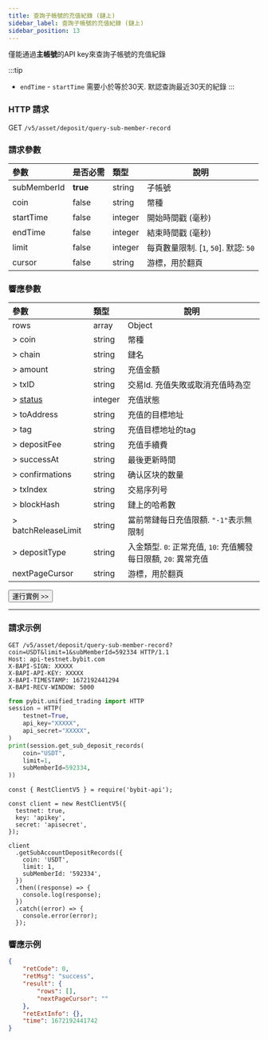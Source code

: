 ```yaml
---
title: 查詢子帳號的充值紀錄 (鏈上)
sidebar_label: 查詢子帳號的充值紀錄 (鏈上)
sidebar_position: 13
---
```


僅能通過**主帳號**的API key來查詢子帳號的充值紀錄

:::tip
* `endTime` - `startTime` 需要小於等於30天. 默認查詢最近30天的紀錄
:::

### HTTP 請求
GET `/v5/asset/deposit/query-sub-member-record`

### 請求參數
| 參數 | 是否必需 | 類型 | 說明|
|:----- |:-------|:-----|------ |
|subMemberId |**true** |string |子帳號 |
|coin |false |string |幣種 |
|startTime |false |integer |開始時間戳 (毫秒) |
|endTime |false |integer |結束時間戳 (毫秒) |
|limit |false |integer |每頁數量限制. [`1`, `50`]. 默認: `50`|
|cursor |false |string |游標，用於翻頁|

### 響應參數
| 參數 | 類型 | 說明|
|:----- |:-----|----- |
|rows |array|Object |
|> coin |string |幣種 |
|> chain |string|鏈名 |
|> amount |string|充值金額 |
|> txID |string|交易Id. 充值失敗或取消充值時為空 |
|> [status](../../enum#depositstatus) |integer|充值狀態 |
|> toAddress |string|充值的目標地址 |
|> tag |string|充值目標地址的tag |
|> depositFee |string|充值手續費 |
|> successAt |string|最後更新時間 |
|> confirmations |string|确认区块的数量 |
|> txIndex |string|交易序列号 |
|> blockHash |string|鏈上的哈希數 |
|> batchReleaseLimit|string|當前幣鏈每日充值限額. `"-1"`表示無限制|
|> depositType|string|入金類型. `0`: 正常充值, `10`: 充值觸發每日限額, `20`: 異常充值|
|nextPageCursor |string |游標，用於翻頁|

<a href="/api-explorer/v5/asset/sub-deposit-record"><Button>運行實例 >></Button></a>

---

### 請求示例

<Tabs groupId="programming-languages">
<TabItem value="http" label="HTTP">

```http
GET /v5/asset/deposit/query-sub-member-record?coin=USDT&limit=1&subMemberId=592334 HTTP/1.1
Host: api-testnet.bybit.com
X-BAPI-SIGN: XXXXX
X-BAPI-API-KEY: XXXXX
X-BAPI-TIMESTAMP: 1672192441294
X-BAPI-RECV-WINDOW: 5000
```

</TabItem>
<TabItem value="python" label="Python">

```python
from pybit.unified_trading import HTTP
session = HTTP(
    testnet=True,
    api_key="XXXXX",
    api_secret="XXXXX",
)
print(session.get_sub_deposit_records(
    coin="USDT",
    limit=1,
    subMemberId=592334,
))
```

</TabItem>

<TabItem value="Node" label="Node.js">

```n4js
const { RestClientV5 } = require('bybit-api');

const client = new RestClientV5({
  testnet: true,
  key: 'apikey',
  secret: 'apisecret',
});

client
  .getSubAccountDepositRecords({
    coin: 'USDT',
    limit: 1,
    subMemberId: '592334',
  })
  .then((response) => {
    console.log(response);
  })
  .catch((error) => {
    console.error(error);
  });
```

</TabItem>
</Tabs>

### 響應示例

```json
{
    "retCode": 0,
    "retMsg": "success",
    "result": {
        "rows": [],
        "nextPageCursor": ""
    },
    "retExtInfo": {},
    "time": 1672192441742
}
```
